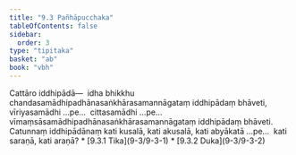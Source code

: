 ```yaml
---
title: "9.3 Pañhāpucchaka"
tableOfContents: false
sidebar:
  order: 3
type: "tipitaka"
basket: "ab"
book: "vbh"
---
```



<DynamicBreadcrumb />

<Division number="462" book="vbh">

<Paragraph number="1525" book="vbh">
Cattāro iddhipādā—  idha bhikkhu chandasamādhipadhānasaṅkhārasamannāgataṃ iddhipādaṃ bhāveti, vīriyasamādhi …pe…  cittasamādhi …pe…  vīmaṃsāsamādhipadhānasaṅkhārasamannāgataṃ iddhipādaṃ bhāveti.


</Paragraph>

</Division>
<Division number="463" book="vbh">

<Paragraph number="1526" book="vbh">
Catunnaṃ iddhipādānaṃ kati kusalā, kati akusalā, kati abyākatā …pe…  kati saraṇā, kati araṇā?

</Paragraph>
</Division>

<TableOfContents book="vbh" section="9.3">
* [9.3.1 Tika](9-3/9-3-1)
* [9.3.2 Duka](9-3/9-3-2)
</TableOfContents>